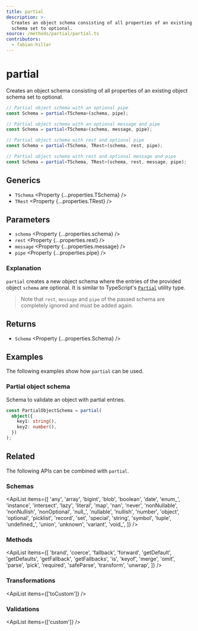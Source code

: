 ```yaml
---
title: partial
description: >-
  Creates an object schema consisting of all properties of an existing object
  schema set to optional.
source: /methods/partial/partial.ts
contributors:
  - fabian-hiller
---
```



# partial

Creates an object schema consisting of all properties of an existing object schema set to optional.

```ts
// Partial object schema with an optional pipe
const Schema = partial<TSchema>(schema, pipe);

// Partial object schema with an optional message and pipe
const Schema = partial<TSchema>(schema, message, pipe);

// Partial object schema with rest and optional pipe
const Schema = partial<TSchema, TRest>(schema, rest, pipe);

// Partial object schema with rest and optional message and pipe
const Schema = partial<TSchema, TRest>(schema, rest, message, pipe);
```

## Generics

- `TSchema` <Property {...properties.TSchema} />
- `TRest` <Property {...properties.TRest} />

## Parameters

- `schema` <Property {...properties.schema} />
- `rest` <Property {...properties.rest} />
- `message` <Property {...properties.message} />
- `pipe` <Property {...properties.pipe} />

### Explanation

`partial` creates a new object schema where the entries of the provided object `schema` are optional. It is similar to TypeScript's [`Partial`](https://www.typescriptlang.org/docs/handbook/utility-types.html#partialtype) utility type.

> Note that `rest`, `message` and `pipe` of the passed schema are completely ignored and must be added again.

## Returns

- `Schema` <Property {...properties.Schema} />

## Examples

The following examples show how `partial` can be used.

### Partial object schema

Schema to validate an object with partial entries.

```ts
const PartialObjectSchema = partial(
  object({
    key1: string(),
    key2: number(),
  })
);
```

## Related

The following APIs can be combined with `partial`.

### Schemas

<ApiList
  items={[
    'any',
    'array',
    'bigint',
    'blob',
    'boolean',
    'date',
    'enum_',
    'instance',
    'intersect',
    'lazy',
    'literal',
    'map',
    'nan',
    'never',
    'nonNullable',
    'nonNullish',
    'nonOptional',
    'null_',
    'nullable',
    'nullish',
    'number',
    'object',
    'optional',
    'picklist',
    'record',
    'set',
    'special',
    'string',
    'symbol',
    'tuple',
    'undefined_',
    'union',
    'unknown',
    'variant',
    'void_',
  ]}
/>

### Methods

<ApiList
  items={[
    'brand',
    'coerce',
    'fallback',
    'forward',
    'getDefault',
    'getDefaults',
    'getFallback',
    'getFallbacks',
    'is',
    'keyof',
    'merge',
    'omit',
    'parse',
    'pick',
    'required',
    'safeParse',
    'transform',
    'unwrap',
  ]}
/>

### Transformations

<ApiList items={['toCustom']} />

### Validations

<ApiList items={['custom']} />
